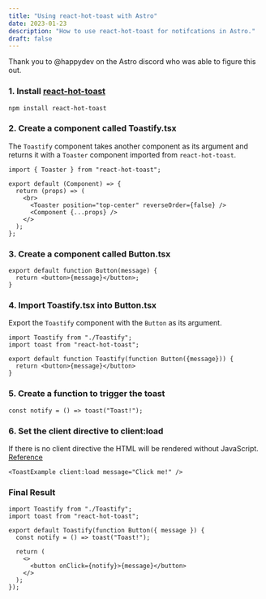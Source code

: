 ```yaml
---
title: "Using react-hot-toast with Astro"
date: 2023-01-23
description: "How to use react-hot-toast for notifcations in Astro."
draft: false
---
```



Thank you to @happydev on the Astro discord who was able to figure
this out.

### 1. Install [react-hot-toast](https://react-hot-toast.com/docs)

```
npm install react-hot-toast
```

### 2. Create a component called Toastify.tsx

The `Toastify` component takes another component as its argument and
returns it with a `Toaster` component imported from `react-hot-toast`.

```tsx
import { Toaster } from "react-hot-toast";

export default (Component) => {
  return (props) => (
    <br>
      <Toaster position="top-center" reverseOrder={false} />
      <Component {...props} />
    </>
  );
};
```

### 3. Create a component called Button.tsx

```tsx
export default function Button(message) {
  return <button>{message}</button>;
}
```

### 4. Import Toastify.tsx into Button.tsx

Export the `Toastify` component with the `Button` as its argument.

```tsx
import Toastify from "./Toastify";
import toast from "react-hot-toast";

export default function Toastify(function Button({message})) {
  return <button>{message}</button>
}
```

### 5. Create a function to trigger the toast

```tsx
const notify = () => toast("Toast!");
```

### 6. Set the client directive to client:load

If there is no client directive the HTML will be rendered without
JavaScript.
[Reference](https://docs.astro.build/en/reference/directives-reference/)

```tsx
<ToastExample client:load message="Click me!" />
```

### Final Result

```tsx
import Toastify from "./Toastify";
import toast from "react-hot-toast";

export default Toastify(function Button({ message }) {
  const notify = () => toast("Toast!");

  return (
    <>
      <button onClick={notify}>{message}</button>
    </>
  );
});
```

<br />

<ToastExample client:visible message="Click me!" />

<br />

